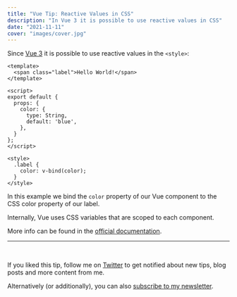 ```yaml
---
title: "Vue Tip: Reactive Values in CSS"
description: "In Vue 3 it is possible to use reactive values in CSS"
date: "2021-11-11"
cover: "images/cover.jpg"
---
```

Since [Vue 3](https://v3.vuejs.org/) it is possible to use reactive values in the `<style>`:

```vue
<template>
  <span class="label">Hello World!</span>
</template>

<script>
export default {
  props: {
    color: {
      type: String,
      default: 'blue',
    },
  }
};
</script>

<style>
  .label {
    color: v-bind(color);
  }
</style>
```

In this example we bind the `color` property of our Vue component to the CSS color property of our label.

Internally, Vue uses CSS variables that are scoped to each component.

More info can be found in the [official documentation](https://v3.vuejs.org/api/sfc-style.html?ck_subscriber_id=1460864714#state-driven-dynamic-css).

---
<br/>

If you liked this tip, follow me on [Twitter](https://twitter.com/mokkapps) to get notified about new tips, blog posts and more content from me.

Alternatively (or additionally), you can also [subscribe to my newsletter](https://mokkapps.de/newsletter).
